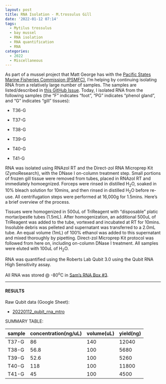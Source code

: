 ```yaml
---
layout: post
title: RNA Isolation - M.trossulus Gill
date: '2022-01-12 07:14'
tags: 
  - Mytilus trossulus
  - bay mussel
  - RNA isolation
  - RNA quantification
  - RNA
categories: 
  - 2022
  - Miscellaneous
---
```

As part of a mussel project that Matt George has with the [Pacific States Marine Fisheries Commission (PSMFC)](https://www.psmfc.org/), I'm helping by continuing isolating RNA from a relatively large number of samples. The samples are listed/described in [this GitHub Issue](https://github.com/RobertsLab/resources/issues/1352). Today, I isolated RNA from the following samples (the "F" indicates "foot", "PG" indicates "phenol gland", and "G" indicates "gill" tissues):

- T36-G

- T37-G

- T38-G

- T39-G

- T40-G

- T41-G


RNA was isolated using RNAzol RT and the Direct-zol RNA Microprep Kit (ZymoResearch), with the DNase I on-column treatment step. Small portions of frozen gill tissue were removed from tubes, placed in RNAzol RT and immediately homoegnized. Forceps were rinsed in distilled H<sub>2</sub>O, soaked in 10% bleach solution for 10mins, and then rinsed in distilled H<sub>2</sub>O before re-use. All centrifugation steps were performed at 16,000g for 1.5mins. Here's a brief overview of the process.

Tissues were homogenized in 500uL of TriReagent with "disposable" platic mortar/pestle tubes (1.5mL). After homogenization, an additional 500uL of TriReagent was added to the tube, vortexed and incubated at RT for 10mins. Insoluble debris was pelleted and supernatant was transferred to a 2.0mL tube. An equal volume (1mL) of 100% ethanol was added to this supernatant and mixed thoroughly by pipetting. Direct-zol Microprep Kit protocol was followed from here on, including on-column DNase I treatment. All samples were eluted with 100uL of H<sub>2</sub>O.

RNA was quantified using the Roberts Lab Qubit 3.0 using the Qubit RNA High Sensitivity assay.

All RNA was stored @ -80<sup>o</sup>C in [Sam's RNA Box #3](https://docs.google.com/spreadsheets/d/1j9jm3b91IkVfG0EsSjQpR--t2R97YXEQPaOFqsOqjhc/edit?usp=sharing).

---

#### RESULTS


Raw Qubit data (Google Sheet):

- [20220112_qubit_rna_mtro](https://docs.google.com/spreadsheets/d/1AdV5vT1CVX5C9X7Vbx3ytQmC8S-y5FF6Gl9IJk0oCCY/edit?usp=sharing)

SUMMARY TABLE:

| sample | concentration(ng/uL) | volume(uL) | yield(ng) |
|--------|----------------------|------------|-----------|
| T37-G  | 86                   | 140        | 12040     |
| T38-G  | 56.8                 | 100        | 5680      |
| T39-G  | 52.6                 | 100        | 5260      |
| T40-G  | 118                  | 100        | 11800     |
| T41-G  | 45                   | 100        | 4500      |
